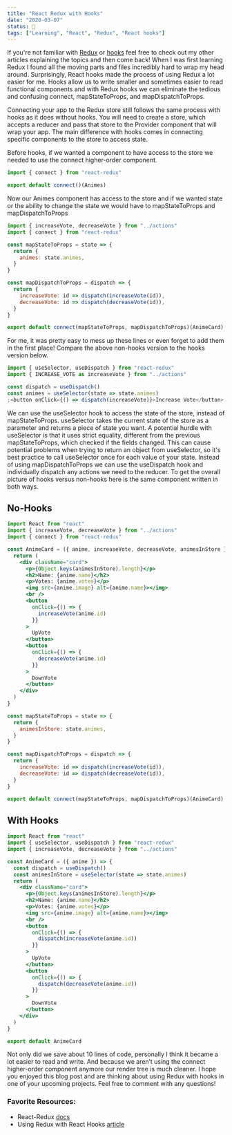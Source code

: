 ```yaml
---
title: "React Redux with Hooks"
date: "2020-03-07"
status: 🌻
tags: ["Learning", "React", "Redux", "React hooks"]
---
```


If you're not familiar with [Redux](https://dev.to/talia/beginner-s-guide-to-react-redux-585e) or [hooks](https://dev.to/talia/react-hooks-1nme) feel free to check out my other articles explaining the topics and then come back! When I was first learning Redux I found all the moving parts and files incredibly hard to wrap my head around. Surprisingly, React hooks made the process of using Redux a lot easier for me. Hooks allow us to write smaller and sometimes easier to read functional components and with Redux hooks we can eliminate the tedious and confusing connect, mapStateToProps, and mapDispatchToProps.

Connecting your app to the Redux store still follows the same process with hooks as it does without hooks. You will need to create a store, which accepts a reducer and pass that store to the Provider component that will wrap your app. The main difference with hooks comes in connecting specific components to the store to access state.

Before hooks, if we wanted a component to have access to the store we needed to use the connect higher-order component.

```jsx
import { connect } from "react-redux"

export default connect()(Animes)
```

Now our Animes component has access to the store and if we wanted state or the ability to change the state we would have to mapStateToProps and mapDispatchToProps

```jsx
import { increaseVote, decreaseVote } from "../actions"
import { connect } from "react-redux"

const mapStateToProps = state => {
  return {
    animes: state.animes,
  }
}

const mapDispatchToProps = dispatch => {
  return {
    increaseVote: id => dispatch(increaseVote(id)),
    decreaseVote: id => dispatch(decreaseVote(id)),
  }
}

export default connect(mapStateToProps, mapDispatchToProps)(AnimeCard)
```

For me, it was pretty easy to mess up these lines or even forget to add them in the first place! Compare the above non-hooks version to the hooks version below.

```jsx
import { useSelector, useDispatch } from "react-redux"
import { INCREASE_VOTE as increaseVote } from "../actions"

const dispatch = useDispatch()
const animes = useSelector(state => state.animes)
;<button onClick={() => dispatch(increaseVote)}>Increase Vote</button>
```

We can use the useSelector hook to access the state of the store, instead of mapStateToProps. useSelector takes the current state of the store as a parameter and returns a piece of state you want. A potential hurdle with useSelector is that it uses strict equality, different from the previous mapStateToProps, which checked if the fields changed. This can cause potential problems when trying to return an object from useSelector, so it's best practice to call useSelector once for each value of your state. Instead of using mapDispatchToProps we can use the useDispatch hook and individually dispatch any actions we need to the reducer. To get the overall picture of hooks versus non-hooks here is the same component written in both ways.

## No-Hooks

```jsx
import React from "react"
import { increaseVote, decreaseVote } from "../actions"
import { connect } from "react-redux"

const AnimeCard = ({ anime, increaseVote, decreaseVote, animesInStore }) => {
  return (
    <div className="card">
      <p>{Object.keys(animesInStore).length}</p>
      <h2>Name: {anime.name}</h2>
      <p>Votes: {anime.votes}</p>
      <img src={anime.image} alt={anime.name}></img>
      <br />
      <button
        onClick={() => {
          increaseVote(anime.id)
        }}
      >
        UpVote
      </button>
      <button
        onClick={() => {
          decreaseVote(anime.id)
        }}
      >
        DownVote
      </button>
    </div>
  )
}

const mapStateToProps = state => {
  return {
    animesInStore: state.animes,
  }
}

const mapDispatchToProps = dispatch => {
  return {
    increaseVote: id => dispatch(increaseVote(id)),
    decreaseVote: id => dispatch(decreaseVote(id)),
  }
}

export default connect(mapStateToProps, mapDispatchToProps)(AnimeCard)
```

## With Hooks

```jsx
import React from "react"
import { useSelector, useDispatch } from "react-redux"
import { increaseVote, decreaseVote } from "../actions"

const AnimeCard = ({ anime }) => {
  const dispatch = useDispatch()
  const animesInStore = useSelector(state => state.animes)
  return (
    <div className="card">
      <p>{Object.keys(animesInStore).length}</p>
      <h2>Name: {anime.name}</h2>
      <p>Votes: {anime.votes}</p>
      <img src={anime.image} alt={anime.name}></img>
      <br />
      <button
        onClick={() => {
          dispatch(increaseVote(anime.id))
        }}
      >
        UpVote
      </button>
      <button
        onClick={() => {
          dispatch(decreaseVote(anime.id))
        }}
      >
        DownVote
      </button>
    </div>
  )
}

export default AnimeCard
```

Not only did we save about 10 lines of code, personally I think it became a lot easier to read and write. And because we aren’t using the connect higher-order component anymore our render tree is much cleaner. I hope you enjoyed this blog post and are thinking about using Redux with hooks in one of your upcoming projects. Feel free to comment with any questions!

### Favorite Resources:

- React-Redux [docs](https://react-redux.js.org/api/hooks)
- Using Redux with React Hooks [article](https://thoughtbot.com/blog/using-redux-with-react-hooks)

